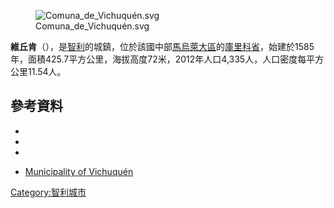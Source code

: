 [[Image:Comuna_de_Vichuquén.svg|right]]

'''維丘肯'''（{{lang-es|Vichuquén}}），是[[智利|智利]]的城鎮，位於該國中部[[馬烏萊大區|馬烏萊大區]]的[[庫里科省|庫里科省]]，始建於1585年，面積425.7平方公里，海拔高度72米，2012年人口4,335人，人口密度每平方公里11.54人。

{{Coord|34|53|S|72|0|W|display=title}}

==參考資料==
*{{Cite web |url = http://www.munitel.cl/ |title = Municipality of Vichuquén |accessdate = 20 January 2011 |language = es |deadurl = yes |archiveurl = https://web.archive.org/web/20110419202659/http://www.munitel.cl/ |archivedate = 2011年4月19日 }}
*
*{{URL|http://municipalidaddevichuquen.cl/}}
* {{es icon}} [http://www.munivichuquen.cl/ Municipality of Vichuquén] {{Wayback|url=http://www.munivichuquen.cl/ |date=20150202141148 }}

{{Chile-geo-stub}}
[[Category:智利城市|Category:智利城市]]